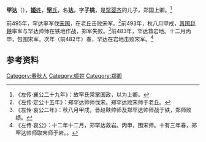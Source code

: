 {{模板:Infobox 先秦人物
|名称= 罕达
|姓=[[姬姓|姬]]
|氏=罕
|名=达
|字=子姚
|别名=
|别字=
|谥号=
|时代=春秋
|国家=[[郑国|郑]] 
|身份=[[郑国|郑国]]上卿
|出生=
|逝世=
|父=[[子齹|子齹]]（罕婴齐）
}}
'''罕达'''（{{bd|？||？||catIdx=H罕}}），[[姬姓|'''姬'''姓]]，[[罕氏|'''罕'''氏]]，名'''达'''，字'''子姚'''，是[[罕婴齐|罕婴齐]]的儿子，郑国上卿。<ref>《左传·襄公二十九年》：故罕氏常掌国政，以为上卿。</ref>

前495年，罕达率军伐[[宋国|宋国]]，在老丘击败宋军。<ref>《左传·定公十五年》：郑罕达帅师伐宋。郑罕达败宋师于老丘。</ref>前493年，秋八月甲戌，[[晋国|晋国]][[赵鞅|赵鞅]]率军与罕达帅师在铁地作战，郑军失败。<ref>《左传·哀公二年》：秋八月甲戌，晋赵鞅帅师及郑罕达帅师战于铁，郑师败绩。</ref>前483年，罕达救岩地。十二月丙申，包围宋军。次年（前482年）春，罕达在岩地击败宋军。<ref>《左传·哀公》：十二年十二月，郑罕达救岩。丙申，围宋师。十有三年春，郑罕达帅师取宋师于岩。。</ref>

== 参考资料 ==
{{reflist}}

[[Category:春秋人|Category:春秋人]]
[[Category:姬姓|Category:姬姓]]
[[Category:郑卿|Category:郑卿]]